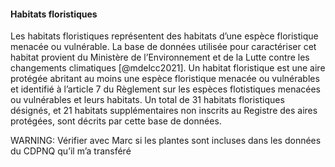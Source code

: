 #### Habitats floristiques

Les habitats floristiques représentent des habitats d'une espèce floristique menacée ou vulnérable. La base de données utilisée pour caractériser cet habitat provient du Ministère de l’Environnement et de la Lutte contre les changements climatiques [@mdelcc2021]. Un habitat floristique est une aire protégée abritant au moins une espèce floristique menacée ou vulnérables et identifié à l'article 7 du Règlement sur les espèces flotistiques menacées ou vulnérables et leurs habitats. Un total de 31 habitats floristiques désignés, et 21 habitats supplémentaires non inscrits au Registre des aires protégées, sont décrits par cette base de données.


WARNING: Vérifier avec Marc si les plantes sont incluses dans les données du CDPNQ qu'il m'a transféré
